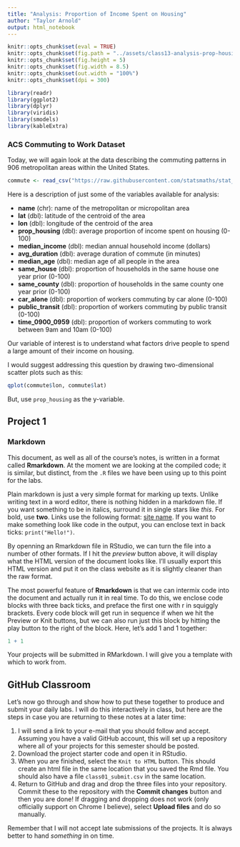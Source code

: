 ```yaml
---
title: "Analysis: Proportion of Income Spent on Housing"
author: "Taylor Arnold"
output: html_notebook
---
```


```r
knitr::opts_chunk$set(eval = TRUE)
knitr::opts_chunk$set(fig.path = "../assets/class13-analysis-prop-housing/")
knitr::opts_chunk$set(fig.height = 5)
knitr::opts_chunk$set(fig.width = 8.5)
knitr::opts_chunk$set(out.width = "100%")
knitr::opts_chunk$set(dpi = 300)
```

```r
library(readr)
library(ggplot2)
library(dplyr)
library(viridis)
library(smodels)
library(kableExtra)
```

### ACS Commuting to Work Dataset

Today, we will again look at the data describing the commuting
patterns in 906 metropolitan areas within the United States.

```r
commute <- read_csv("https://raw.githubusercontent.com/statsmaths/stat_data/gh-pages/acs_commute.csv")
```

Here is a description of just some of the variables available for
analysis:

- **name** (chr): name of the metropolitan or micropolitan area
- **lat** (dbl): latitude of the centroid of the area
- **lon** (dbl): longitude of the centroid of the area
- **prop_housing** (dbl): average proportion of income spent on housing (0-100)
- **median_income** (dbl): median annual household income (dollars)
- **avg_duration** (dbl): average duration of commute (in minutes)
- **median_age** (dbl): median age of all people in the area
- **same_house** (dbl): proportion of households in the same house one year prior (0-100)
- **same_county** (dbl): proportion of households in the same county one year prior (0-100)
- **car_alone** (dbl): proportion of workers commuting by car alone (0-100)
- **public_transit** (dbl): proportion of workers commuting by public transit (0-100)
- **time_0900_0959** (dbl): proportion of workers commuting to work between 9am and 10am (0-100)

Our variable of interest is to understand what factors drive people to
spend a large amount of their income on housing.

I would suggest addressing this question by drawing two-dimensional scatter
plots such as this:

```r
qplot(commute$lon, commute$lat)
```

But, use `prop_housing` as the y-variable.

## Project 1

### Markdown

This document, as well as all of the course's notes, is written
in a format called **Rmarkdown**. At the moment we are looking at the
compiled code; it is similar, but distinct, from the `.R` files we
have been using up to this point for the labs.

Plain markdown is just a very simple format for marking up
texts. Unlike writing text in a word editor, there is nothing
hidden in a markdown file. If you want something to be in
italics, surround it in single stars like *this*. For bold,
use **two**. Links use the following format:
[site name](http://www.wheretogo.com). If you want to make
something look like code in the output, you can enclose
text in back ticks: `print("Hello!")`.

By openning an Rmarkdown file in RStudio, we can turn the file
into a number of other formats. If I
hit the *preview* button above, it will display what the
HTML version of the document looks like. I'll usually
export this HTML version and put it on the class website
as it is slightly cleaner than the raw format.

The most powerful feature of **Rmarkdown** is that we can
intermix code into the document and actually run it in real
time. To do this, we enclose code blocks with three back ticks,
and preface the first one with r in squiggly brackets. Every
code block will get run in sequence if when we hit the Preview
or Knit buttons, but we can also run just this block by hitting
the play button to the right of the block. Here, let's add
1 and 1 together:

```r
1 + 1
```

Your projects will be submitted in RMarkdown. I will give you
a template with which to work from.

## GitHub Classroom

Let's now go through and show how to put these together to produce and submit
your daily labs. I will do this interactively in class, but here are
the steps in case you are returning to these notes at a later
time:

1. I will send a link to your e-mail that you should follow
and accept. Assuming you have a valid GitHub account, this
will set up a repository where all of your projects for this semester
should be posted.
2. Download the project starter code and open it in RStudio.
3. When you are finished, select the `Knit to HTML` button. This
should create an html file in the same location that you saved
the Rmd file. You should also have a file `class01_submit.csv`
in the same location.
4. Return to GitHub and drag and drop the three files into your
repository. Commit these to the repository with the **Commit changes**
button and then you are done! If dragging and dropping does not work
(only officially support on Chrome I believe), select **Upload files**
and do so manually.

Remember that I will not accept late submissions of the projects.
It is always better to hand *something* in on time.




